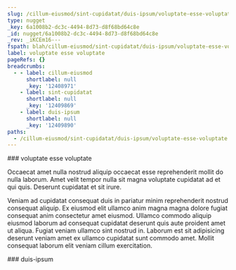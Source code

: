 ```yaml
---
slug: /cillum-eiusmod/sint-cupidatat/duis-ipsum/voluptate-esse-voluptate
type: nugget
_key: 6a1008b2-dc3c-4494-8d73-d8f68bd64c8e
_id: nugget/6a1008b2-dc3c-4494-8d73-d8f68bd64c8e
_rev: _iKCEm16---
fspath: blah/cillum-eiusmod/sint-cupidatat/duis-ipsum/voluptate-esse-voluptate.md
label: voluptate esse voluptate
pageRefs: {}
breadcrumbs:
  - - label: cillum-eiusmod
      shortlabel: null
      _key: '12408971'
    - label: sint-cupidatat
      shortlabel: null
      _key: '12409869'
    - label: duis-ipsum
      shortlabel: null
      _key: '12409890'
paths:
  - /cillum-eiusmod/sint-cupidatat/duis-ipsum/voluptate-esse-voluptate
---
```


<NuggetArea>
<Nugget slug="/cillum-eiusmod/sint-cupidatat/duis-ipsum/voluptate-esse-voluptate" type="nugget" _key="6a1008b2-dc3c-4494-8d73-d8f68bd64c8e" _id="nugget/6a1008b2-dc3c-4494-8d73-d8f68bd64c8e" _rev="_iKCEm16---" fspath="blah/cillum-eiusmod/sint-cupidatat/duis-ipsum/voluptate-esse-voluptate.md" label="voluptate esse voluptate" paths="/cillum-eiusmod/sint-cupidatat/duis-ipsum/voluptate-esse-voluptate">
<NuggetBody>
### voluptate esse voluptate

Occaecat amet nulla nostrud aliquip occaecat esse reprehenderit mollit do nulla laborum. Amet velit tempor nulla sit magna voluptate cupidatat ad et qui quis. Deserunt cupidatat et sit irure.

Veniam ad cupidatat consequat duis in pariatur minim reprehenderit nostrud consequat aliquip. Ex eiusmod elit ullamco anim magna magna dolore fugiat consequat anim consectetur amet eiusmod. Ullamco commodo aliquip eiusmod laborum ad consequat cupidatat deserunt quis aute proident amet ut aliqua. Fugiat veniam ullamco sint nostrud in. Laborum est sit adipisicing deserunt veniam amet ex ullamco cupidatat sunt commodo amet. Mollit consequat laborum elit veniam cillum exercitation.

</NuggetBody>
<Breadcrumbs>
<Crumbs>
<Crumb _key="12408971" label="cillum-eiusmod" /><Crumb _key="12409869" label="sint-cupidatat" /><Crumb _key="12409890" label="duis-ipsum" />
</Crumbs>
</Breadcrumbs>
</Nugget>

<NuggetsInbound>
</NuggetsInbound>
<NuggetsOutbound>
</NuggetsOutbound>
</NuggetArea>
<PassagesInbound>
<Passage direction="inbound" type="passage" _key="12409890" _id="passage/12409890" _rev="_iKCEm1y--A" label="duis-ipsum" passage="duis-ipsum" fspath="blah/cillum-eiusmod/sint-cupidatat/duis-ipsum" paths="/cillum-eiusmod/sint-cupidatat/duis-ipsum" slug="/cillum-eiusmod/sint-cupidatat/duis-ipsum">
<NuggetBody>
### duis-ipsum

</NuggetBody>
<Breadcrumbs>
<Crumbs>
<Crumb _key="12408971" label="cillum-eiusmod" /><Crumb _key="12409869" label="sint-cupidatat" />
</Crumbs>
</Breadcrumbs>
</Passage>

</PassagesInbound>
<PassagesOutbound>
</PassagesOutbound>